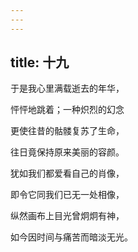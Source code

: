 ```yaml
---
---
---
```

title: 十九
---




于是我心里满载逝去的年华，

怦怦地跳着；一种炽烈的幻念

更使往昔的骷髅复苏了生命，

往日竟保持原来美丽的容颜。

犹如我们都爱看自己的肖像，

即令它同我们已无一处相像，

纵然画布上目光曾炯炯有神，

如今因时间与痛苦而暗淡无光。
